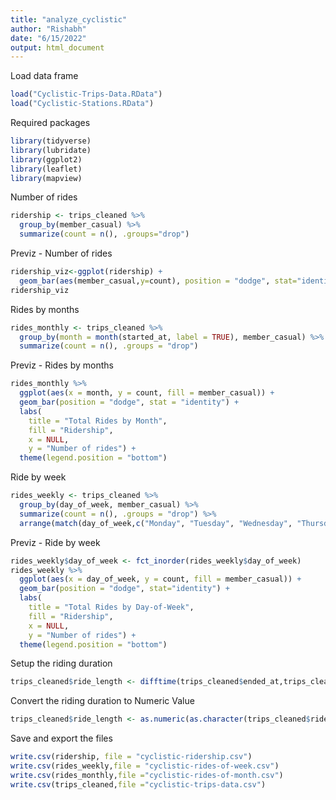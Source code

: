 ```yaml
---
title: "analyze_cyclistic"
author: "Rishabh"
date: "6/15/2022"
output: html_document
---
```

Load data frame
```r
load("Cyclistic-Trips-Data.RData")
load("Cyclistic-Stations.RData")
```

Required packages
```r
library(tidyverse)
library(lubridate)
library(ggplot2)
library(leaflet)
library(mapview)
```

Number of rides
```r
ridership <- trips_cleaned %>%
  group_by(member_casual) %>% 
  summarize(count = n(), .groups="drop")
```

Previz - Number of rides
```r
ridership_viz<-ggplot(ridership) +
  geom_bar(aes(member_casual,y=count), position = "dodge", stat="identity")
ridership_viz
```

Rides by months
```r
rides_monthly <- trips_cleaned %>%
  group_by(month = month(started_at, label = TRUE), member_casual) %>%
  summarize(count = n(), .groups = "drop")
```

Previz - Rides by months
```r
rides_monthly %>%  
  ggplot(aes(x = month, y = count, fill = member_casual)) +
  geom_bar(position = "dodge", stat = "identity") +
  labs(
    title = "Total Rides by Month",
    fill = "Ridership",
    x = NULL,
    y = "Number of rides") +
  theme(legend.position = "bottom") 
```

Ride by week
```r
rides_weekly <- trips_cleaned %>%
  group_by(day_of_week, member_casual) %>%
  summarize(count = n(), .groups = "drop") %>%
  arrange(match(day_of_week,c("Monday", "Tuesday", "Wednesday", "Thursday", "Friday", "Saturday", "Sunday")))
```

Previz - Ride by week
```r
rides_weekly$day_of_week <- fct_inorder(rides_weekly$day_of_week)
rides_weekly %>%  
  ggplot(aes(x = day_of_week, y = count, fill = member_casual)) +
  geom_bar(position = "dodge", stat="identity") +
  labs(
    title = "Total Rides by Day-of-Week",
    fill = "Ridership",
    x = NULL,
    y = "Number of rides") +
  theme(legend.position = "bottom") 
```

Setup the riding duration
```r
trips_cleaned$ride_length <- difftime(trips_cleaned$ended_at,trips_cleaned$started_at)
```

Convert the riding duration to Numeric Value
```r
trips_cleaned$ride_length <- as.numeric(as.character(trips_cleaned$ride_length))
```

Save and export the files
```r
write.csv(ridership, file = "cyclistic-ridership.csv")
write.csv(rides_weekly,file = "cyclistic-rides-of-week.csv")
write.csv(rides_monthly,file ="cyclistic-rides-of-month.csv")
write.csv(trips_cleaned,file ="cyclistic-trips-data.csv")
```


